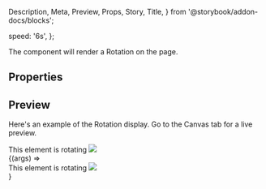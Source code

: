   Description,
  Meta,
  Preview,
  Props,
  Story,
  Title,
} from '@storybook/addon-docs/blocks';


  speed: '6s',
};

<Meta
  component={Rotation}
  title="Component/Animation/Rotation"
/>

<Title>Rotation</Title>

<Description>
  The component will render a Rotation on the page.
</Description>

## Properties

<Props of={Rotation} />

## Preview

Here's an example of the Rotation display. Go to the Canvas tab for a live preview.

<Canvas>
  <Story name="Overview">
    <div style={{display: "flex", marginBottom: "20px"}}>
      <div style={{margin: "60px"}}>
        <Rotation speed="6s">
            <div style={{backgroundColor: 'lightblue', border: '2px solid red', display: 'flex', flexDirection: 'column', alignItems: 'center', padding: '10px'}}>
              <span>This element is rotating</span>
              <img src="https://www.amnh.org/var/ezflow_site/storage/images/media/amnh/images/explore/ology-images/earth/what-s-the-big-idea-about-earth/earth-icon/4690373-1-eng-US/earth-icon.png" style={{width:'100px', height:'100px'}} />
            </div>           
        </Rotation>
      </div>
    </div>  
  </Story>
</Canvas>

<Preview>
  <Story name="Playground" args={previewArgs}>
    {(args) =>
      <div style={{margin: "60px"}}>
        <Rotation {...args}>
                <div style={{backgroundColor: 'lightblue', border: '2px solid red', display: 'flex', flexDirection: 'column', alignItems: 'center', padding: '10px'}}>
                  <span>This element is rotating</span>
                  <img src="https://www.amnh.org/var/ezflow_site/storage/images/media/amnh/images/explore/ology-images/earth/what-s-the-big-idea-about-earth/earth-icon/4690373-1-eng-US/earth-icon.png" style={{width:'100px', height:'100px'}} />
                </div>     
        </Rotation>
      </div>
    }
  </Story>
</Preview>